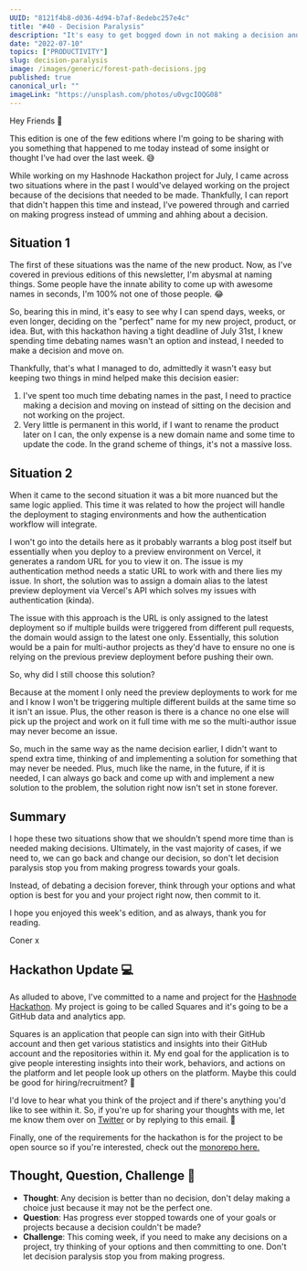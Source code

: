 ```yaml
---
UUID: "8121f4b8-d036-4d94-b7af-8edebc257e4c"
title: "#40 - Decision Paralysis"
description: "It's easy to get bogged down in not making a decision and debating the various solutions. But, sometimes you need to trust your gut and make a decision."
date: "2022-07-10"
topics: ["PRODUCTIVITY"]
slug: decision-paralysis
image: /images/generic/forest-path-decisions.jpg
published: true
canonical_url: ""
imageLink: "https://unsplash.com/photos/u0vgcIOQG08"
---
```


Hey Friends 👋

This edition is one of the few editions where I'm going to be sharing with you something that happened to me today instead of some insight or thought I've had over the last week. 😅

While working on my Hashnode Hackathon project for July, I came across two situations where in the past I would've delayed working on the project because of the decisions that needed to be made. Thankfully, I can report that didn't happen this time and instead, I've powered through and carried on making progress instead of umming and ahhing about a decision.

## Situation 1

The first of these situations was the name of the new product. Now, as I've covered in previous editions of this newsletter, I'm abysmal at naming things. Some people have the innate ability to come up with awesome names in seconds, I'm 100% not one of those people. 😂

So, bearing this in mind, it's easy to see why I can spend days, weeks, or even longer, deciding on the "perfect" name for my new project, product, or idea. But, with this hackathon having a tight deadline of July 31st, I knew spending time debating names wasn't an option and instead, I needed to make a decision and move on.

Thankfully, that's what I managed to do, admittedly it wasn't easy but keeping two things in mind helped make this decision easier:

1. I've spent too much time debating names in the past, I need to practice making a decision and moving on instead of sitting on the decision and not working on the project.
2. Very little is permanent in this world, if I want to rename the product later on I can, the only expense is a new domain name and some time to update the code. In the grand scheme of things, it's not a massive loss.

## Situation 2

When it came to the second situation it was a bit more nuanced but the same logic applied. This time it was related to how the project will handle the deployment to staging environments and how the authentication workflow will integrate.

I won't go into the details here as it probably warrants a blog post itself but essentially when you deploy to a preview environment on Vercel, it generates a random URL for you to view it on. The issue is my authentication method needs a static URL to work with and there lies my issue. In short, the solution was to assign a domain alias to the latest preview deployment via Vercel's API which solves my issues with authentication (kinda).

The issue with this approach is the URL is only assigned to the latest deployment so if multiple builds were triggered from different pull requests, the domain would assign to the latest one only. Essentially, this solution would be a pain for multi-author projects as they'd have to ensure no one is relying on the previous preview deployment before pushing their own.

So, why did I still choose this solution?

Because at the moment I only need the preview deployments to work for me and I know I won't be triggering multiple different builds at the same time so it isn't an issue. Plus, the other reason is there is a chance no one else will pick up the project and work on it full time with me so the multi-author issue may never become an issue.

So, much in the same way as the name decision earlier, I didn't want to spend extra time, thinking of and implementing a solution for something that may never be needed. Plus, much like the name, in the future, if it is needed, I can always go back and come up with and implement a new solution to the problem, the solution right now isn't set in stone forever.

## Summary

I hope these two situations show that we shouldn't spend more time than is needed making decisions. Ultimately, in the vast majority of cases, if we need to, we can go back and change our decision, so don't let decision paralysis stop you from making progress towards your goals.

Instead, of debating a decision forever, think through your options and what option is best for you and your project right now, then commit to it.

I hope you enjoyed this week's edition, and as always, thank you for reading.

Coner x

## Hackathon Update 💻

As alluded to above, I've committed to a name and project for the [Hashnode Hackathon](https://townhall.hashnode.com/planetscale-hackathon). My project is going to be called Squares and it's going to be a GitHub data and analytics app.

Squares is an application that people can sign into with their GitHub account and then get various statistics and insights into their GitHub account and the repositories within it. My end goal for the application is to give people interesting insights into their work, behaviors, and actions on the platform and let people look up others on the platform. Maybe this could be good for hiring/recruitment? 🤔

I'd love to hear what you think of the project and if there's anything you'd like to see within it. So, if you're up for sharing your thoughts with me, let me know them over on [Twitter](https://twitter.com/mrConerMurphy/) or by replying to this email. 💬

Finally, one of the requirements for the hackathon is for the project to be open source so if you're interested, check out the [monorepo here.](https://github.com/conermurphy/squares)

## Thought, Question, Challenge 🤔

- **Thought**: Any decision is better than no decision, don't delay making a choice just because it may not be the perfect one.
- **Question**: Has progress ever stopped towards one of your goals or projects because a decision couldn't be made?
- **Challenge**: This coming week, if you need to make any decisions on a project, try thinking of your options and then committing to one. Don't let decision paralysis stop you from making progress.
